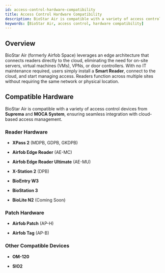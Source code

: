 ```yaml
---
id: access-control-hardware-compatibility
title: Access Control Hardware Compatibility
description: BioStar Air is compatible with a variety of access control devices from Suprema and MOCA System, ensuring seamless integration with cloud-based access management.
keywords: [BioStar Air, access control, hardware compatibility]
---
```


## Overview

BioStar Air (formerly Airfob Space) leverages an edge architecture that connects readers directly to the cloud, eliminating the need for on-site servers, virtual machines (VMs), VPNs, or door controllers. With no IT maintenance required, users simply install a **Smart Reader**, connect to the cloud, and start managing access. Readers function across multiple sites without requiring the same network or physical location.

## Compatible Hardware

BioStar Air is compatible with a variety of access control devices from **Suprema** and **MOCA System**, ensuring seamless integration with cloud-based access management.

### Reader Hardware

* **XPass 2** (MDPB, GDPB, GKDPB)

* **Airfob Edge Reader** (AE-MC)

* **Airfob Edge Reader Ultimate** (AE-MU)

* **X-Station 2** (DPB)

* **BioEntry W3**

* **BioStation 3**

* **BioLite N2** (Coming Soon)

### Patch Hardware

* **Airfob Patch** (AP-H)

* **Airfob Tag** (AP-B)

### Other Compatible Devices

* **OM-120**

* **SIO2**